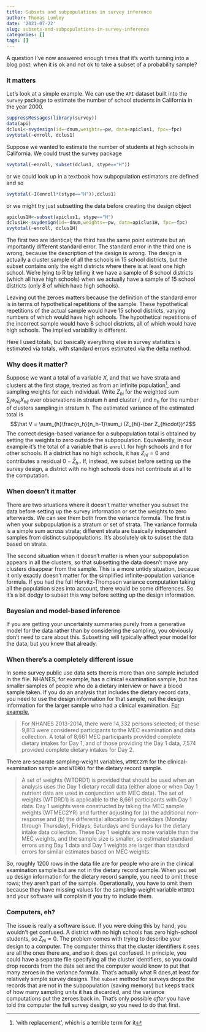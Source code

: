 ```yaml
---
title: Subsets and subpopulations in survey inference
author: Thomas Lumley
date: '2021-07-22'
slug: subsets-and-subpopulations-in-survey-inference
categories: []
tags: []
---
```


A question I've now answered enough times that it's worth turning into a blog post: when it is ok and not ok to take a subset of a probability sample?

### It matters

Let's look at a simple example. We can use the `API` dataset built into the `survey` package to estimate the number of school students in California in the year 2000.

```r
suppressMessages(library(survey))
data(api)
dclus1<-svydesign(id=~dnum,weights=~pw, data=apiclus1, fpc=~fpc)
svytotal(~enroll, dclus1)
```

Suppose we wanted to estimate the number of students at high schools in California. We could trust the survey package

```r
svytotal(~enroll, subset(dclus1, stype=="H"))
```

or we could look up in a textbook how subpopulation estimators are defined and so

```r
svytotal(~I(enroll*(stype=="H")),dclus1)
```

or we might try just subsetting the data before creating the design object
```r
apiclus1H<-subset(apiclus1, stype=="H")
dclus1H<-svydesign(id=~dnum,weights=~pw, data=apiclus1H, fpc=~fpc)
svytotal(~enroll, dclus1H)
```

The first two are identical; the third has the same point estimate but an importantly different standard error.  The standard error in the third one is wrong, because the description of the design is wrong.  The design is actually a cluster sample of all the schools in 15 school districts, but the subset contains only the eight districts where there is at least one high school.  We're lying to R by telling it we have a sample of 8 school districts (which all have high schools) when we actually have a sample of 15 school districts (only 8 of which have high schools).  

Leaving out the zeroes matters because the definition of the standard error is in terms of hypothetical repetitions of the sample.  These hypothetical repetitions of the actual sample would have 15 school districts, varying numbers of which would have high schools.  The hypothetical repetitions of the incorrect sample would have 8 school districts, all of which would have high schools.  The implied variability is different. 

Here I used totals, but basically everything else in survey statistics is estimated via totals, with standard errors estimated via the delta method. 

### **Why** does it matter?

Suppose we want a total of a variable $X$, and that we have strata and clusters at the first stage, treated as from an infinite population^['with replacement', which is a terrible term for it], and sampling weights for each individual.  Write $Z_{hi}$ for the weighted sum $\sum_j w_{hij} X_{hij}$ over observations in stratum $h$ and cluster $i$, and $n_h$ for the number of clusters sampling in stratum $h$.  The estimated variance of the estimated total is 
$$\hat V = \sum_{h}\frac{n_h}{n_h-1}\sum_i (Z_{hi}-\bar Z_{h\cdot})^2$$
The correct design-based variance for a subpopulation total is obtained by setting the weights to zero outside the subpopulation. Equivalently, in our example it's the total of a variable that is `enroll` for high schools and `0` for other schools.  If a district has no high schools, it has $Z_{hi}=0$ and contributes a residual $0-\bar Z_{h\cdot}$.   If, instead, we subset before setting up the survey design, a district with no high schools does not contribute at all to the computation.

### When doesn't it matter

There are two situations where it doesn't matter whether you subset the data before setting up the survey information or set the weights to zero afterwards.  We can see them both from the variance formula.  The first is when your subpopulation is a stratum or set of strata.  The variance formula is a simple sum across strata; different strata are basically independent samples from distinct subpopulations.  It's absolutely ok to subset the data based on strata. 

The second situation when it doesn't matter is when your subpopulation appears in all the clusters, so that subsetting the data doesn't make any clusters disappear from the sample. This is a more untidy situation, because it only exactly doesn't matter for the simplified infinite-population variance formula.  If you had the full Horvitz-Thompson variance computation taking all the population sizes into account, there would be some differences.  So it's a bit dodgy to subset this way before setting up the design information. 


### Bayesian and model-based inference

If you are getting your uncertainty summaries purely from a generative model for the data rather than by considering the sampling, you obviously don't need to care about this. Subsetting will typically affect your model for the data, but you knew that already. 

### When there's a completely different issue

In some survey public use data sets there is more than one sample included in the file.  NHANES, for example, has a clinical examination sample, but has smaller samples of people who do a dietary interview or have a blood sample taken. If you do an analysis that includes the dietary record data, you need to use the design information for that sample, not the design information for the larger sample who had a clinical examination. [For example](https://wwwn.cdc.gov/Nchs/Nhanes/2013-2014/DR1IFF_H.htm#Analytic_Notes), 

>For NHANES 2013-2014, there were 14,332 persons selected; of these 9,813 were considered participants to the MEC examination and data collection. A total of 8,661 MEC participants provided complete dietary intakes for Day 1, and of those providing the Day 1 data, 7,574 provided complete dietary intakes for Day 2.

There are separate sampling-weight variables, `WTMEC2YR` for the clinical-examination sample and `WTDRD1` for the dietary record sample. 

>A set of weights (WTDRD1) is provided that should be used when an analysis uses the Day 1 dietary recall data (either alone or when Day 1 nutrient data are used in conjunction with MEC data). The set of weights (WTDRD1) is applicable to the 8,661 participants with Day 1 data. Day 1 weights were constructed by taking the MEC sample weights (WTMEC2YR) and further adjusting for (a) the additional non-response and (b) the differential allocation by weekdays (Monday through Thursday), Fridays, Saturdays and Sundays for the dietary intake data collection. These Day 1 weights are more variable than the MEC weights, and the sample size is smaller, so estimated standard errors using Day 1 data and Day 1 weights are larger than standard errors for similar estimates based on MEC weights.

So, roughly 1200 rows in the data file are for people who are in the clinical examination sample but are not in the dietary record sample.  When you set up design information for the dietary record sample, you need to omit these rows; they aren't part of the sample.  Operationally, you have to omit them because they have missing values for the sampling-weight variable `WTDRD1` and your software will complain if you try to include them. 

### Computers, eh?

The issue is really a software issue. If you were doing this by hand, you wouldn't get confused. A district with no high schools has zero high-school students, so $Z_{hi}=0$.  The problem comes with trying to describe your design to a computer. The computer thinks that the cluster identifiers it sees are all the ones there are, and so it does get confused.  In principle, you could have a separate file specifying all the cluster identifiers, so you could drop records from the data set and the computer would know to put that many zeroes in the variance formula.  That's actually what R does,at least for relatively simple survey designs.  The `subset` method for surveys drops the records that are not in the subpopulation (saving memory) but keeps track of how many sampling units it has discarded, and the variance computations put the zeroes back in. That's only possible *after* you have told the computer the full survey design, so you need to do that first. 

